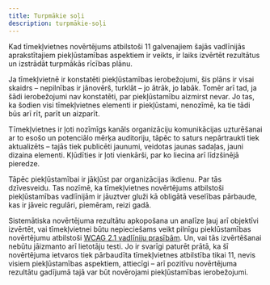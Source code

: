 ```yaml
---
title: Turpmākie soļi
description: turpmākie-soļi
---
```


Kad tīmekļvietnes novērtējums atbilstoši 11 galvenajiem šajās vadlīnijās aprakstītajiem piekļūstamības aspektiem ir veikts, ir laiks izvērtēt rezultātus un izstrādāt turpmākās rīcības plānu.

Ja tīmekļvietnē ir konstatēti piekļūstamības ierobežojumi, šis plāns ir visai skaidrs – nepilnības ir jānovērš, turklāt – jo ātrāk, jo labāk. Tomēr arī tad, ja šādi ierobežojumi nav konstatēti, par piekļūstamību aizmirst nevar. Jo tas, ka šodien visi tīmekļvietnes elementi ir piekļūstami, nenozīmē, ka tie tādi būs arī rīt, parīt un aizparīt.

Tīmekļvietnes ir ļoti nozīmīgs kanāls organizāciju komunikācijas uzturēšanai ar to esošo un potenciālo mērķa auditoriju, tāpēc to saturs nepārtraukti tiek aktualizēts – tajās tiek publicēti jaunumi, veidotas jaunas sadaļas, jauni dizaina elementi. Kļūdīties ir ļoti vienkārši, par ko liecina arī līdzšinējā pieredze.

Tāpēc piekļūstamībai ir jākļūst par organizācijas ikdienu. Par tās dzīvesveidu. Tas nozīmē, ka tīmekļvietnes novērtējums atbilstoši piekļūstamības vadlīnijām ir jāuztver gluži kā obligātā veselības pārbaude, kas ir jāveic regulāri, piemēram, reizi gadā.

Sistemātiska novērtējuma rezultātu apkopošana un analīze ļauj arī objektīvi izvērtēt, vai tīmekļvietnei būtu nepieciešams veikt pilnīgu pieklūstamības novērtējumu atbilstoši <a href="https://www.w3.org/WAI/eval/report-tool/#!/" target="_blank">WCAG 2.1 vadlīniju prasībām</a>. Un, vai tās izvērtēšanai nebūtu jāizmanto arī lietotāju testi. Jo ir svarīgi paturēt prātā, ka šī novērtējuma ietvaros tiek pārbaudīta tīmekļvietnes atbilstība tikai 11, nevis visiem piekļūstamības aspektiem, attiecīgi – arī pozitīvu novērtējuma rezultātu gadījumā tajā var būt novērojami piekļūstamības ierobežojumi.
